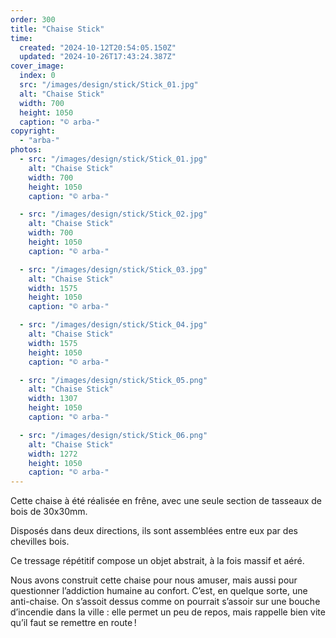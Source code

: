 ```yaml
---
order: 300
title: "Chaise Stick"
time:
  created: "2024-10-12T20:54:05.150Z"
  updated: "2024-10-26T17:43:24.387Z"
cover_image:
  index: 0
  src: "/images/design/stick/Stick_01.jpg"
  alt: "Chaise Stick"
  width: 700
  height: 1050
  caption: "© arba-"
copyright:
  - "arba-"
photos:
  - src: "/images/design/stick/Stick_01.jpg"
    alt: "Chaise Stick"
    width: 700
    height: 1050
    caption: "© arba-"

  - src: "/images/design/stick/Stick_02.jpg"
    alt: "Chaise Stick"
    width: 700
    height: 1050
    caption: "© arba-"

  - src: "/images/design/stick/Stick_03.jpg"
    alt: "Chaise Stick"
    width: 1575
    height: 1050
    caption: "© arba-"

  - src: "/images/design/stick/Stick_04.jpg"
    alt: "Chaise Stick"
    width: 1575
    height: 1050
    caption: "© arba-"

  - src: "/images/design/stick/Stick_05.png"
    alt: "Chaise Stick"
    width: 1307
    height: 1050
    caption: "© arba-"

  - src: "/images/design/stick/Stick_06.png"
    alt: "Chaise Stick"
    width: 1272
    height: 1050
    caption: "© arba-"
---
```


Cette chaise à été réalisée en frêne, avec une seule section de tasseaux de bois de 30x30mm.

Disposés dans deux directions, ils sont assemblées entre eux par des chevilles bois.

Ce tressage répétitif compose un objet abstrait, à la fois massif et aéré.

Nous avons construit cette chaise pour nous amuser, mais aussi pour questionner l’addiction humaine au confort. C’est, en quelque sorte, une anti-chaise. On s’assoit dessus comme on pourrait s’assoir sur une bouche d’incendie dans la ville : elle permet un peu de repos, mais rappelle bien vite qu’il faut se remettre en route !
